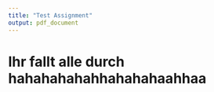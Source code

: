 ```yaml
---
title: "Test Assignment"
output: pdf_document
---
```


# Ihr fallt alle durch hahahahahahhahahahaahhaa